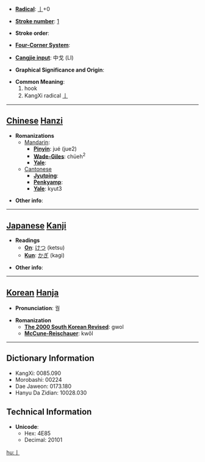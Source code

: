 * '''[[Wiktionary:Chinese radical index| Radical]]''': [[Wiktionary:Chinese radical index 亅|亅]]+0

* '''[[Wiktionary:Chinese total strokes index|Stroke number]]''': [[Wiktionary:Chinese total strokes index 1|1]]

* '''Stroke order''': 

* '''[[Wiktionary:Chinese four corner index|Four-Corner System]]''': 

* '''[[Wiktionary:Chinese Cangjie index|Cangjie input]]''': 中戈 (LI)

* '''Graphical Significance and Origin''': 

* '''Common Meaning''':
*#hook
*#KangXi radical [[Wiktionary:Chinese radical index 亅|亅]]

----

== [[Chinese]] [[Hanzi]] ==

* '''Romanizations'''
** [[Mandarin]]:
*** '''[[Pinyin]]''': jué (jue2)
*** '''[[Wade-Giles]]''': chüeh<sup>2</sup>
*** '''[[Yale]]''': 
**[[Cantonese]]
***'''[[Jyutping]]''':
***'''[[Penkyamp]]''': 
***'''[[Yale]]''': kyut3

* '''Other info''': 

----

== [[Japanese]] [[Kanji]] ==

* '''Readings'''
** '''[[On]]''': [[けつ]] (ketsu)
** '''[[Kun]]''': [[かぎ]] (kagi)

* '''Other info''':  

----

== [[Korean]] [[Hanja]] ==

* '''Pronunciation''': 궐

* '''Romanization'''
** '''[[The 2000 South Korean Revised Romanization|The 2000 South Korean Revised]]''': gwol
** '''[[McCune-Reischauer]]''': kwŏl

----

== Dictionary Information ==

* KangXi: 0085.090
* Morobashi: 00224
* Dae Jaweon: 0173.180
* Hanyu Da Zidian: 10028.030

== Technical Information ==

* '''Unicode''':
** Hex: 4E85
** Decimal: 20101

[[hu:亅]]